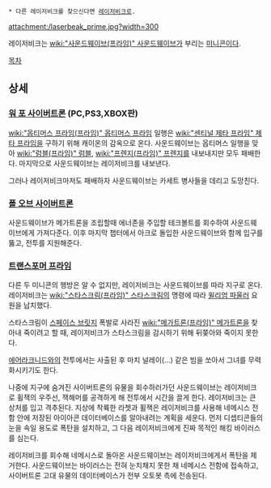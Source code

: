  * 다른 레이저비크를 찾으신다면 [[레이저비크]]로.

attachment:/laserbeak_prime.jpg?width=300

레이저비크는 [[wiki:"사운드웨이브(프라임)" 사운드웨이브]]가 부리는 [[미니콘]]이다.

[[목차]]

== 상세 ==
=== [[워 포 사이버트론]] (PC,PS3,XBOX판) ===
[[wiki:"옵티머스 프라임(프라임)" 옵티머스 프라임]] 일행은 [[wiki:"센티널 제타 프라임" 제타 프라임]]을 구하기 위해 캐이온의 감옥으로 온다. 사운드웨이브는 옵티머스 일행을 맞아 [[wiki:"럼블(프라임)" 럼블]], [[wiki:"프렌지(프라임)" 프렌지]]를 내보내지만 모두 패배한다. 마지막으로 사운드웨이브는 레이저비크를 내보낸다.

그러나 레이저비크마저도 패배하자 사운드웨이브는 카세트 병사들을 데리고 도망친다.

=== [[폴 오브 사이버트론]] ===
사운드웨이브가 메가트론을 조립할때 에너존을 주입할 테크볼트를 회수하여 사운드웨이브에게 가져다준다. 이후 마지막 챕터에서 아크로 돌입한 사운드웨이브와 함께 입구를 뚫고, 전투를 지원해준다.
=== [[트랜스포머 프라임]] ===
다른 두 미니콘의 행방은 알 수 없지만, 레이저비크는 사운드웨이브를 따라 지구로 온다. 레이저비크는 [[wiki:"스타스크림(프라임)" 스타스크림]]의 명령에 따라 [[윌리엄 파울러]] 요원을 납치했다.

스타스크림이 [[스페이스 브릿지]] 폭발로 사라진 [[wiki:"메가트론(프라임)" 메가트론]]을 찾아내 죽이려고 할 때, 레이저비크가 스타스크림을 감시하기 위해 뒤쫒아와 죽이지 못한다.

[[에어라크니드]]와의 전투에서는 사출된 후 마치 널레이(…) 같은 빔을 쏘아서 그녀를 무력화시키기도 한다.

나중에 지구에 숨겨진 사이버트론의 유물을 회수하러가던 사운드웨이브는 레이저비크로 휠잭의 우주선, 잭해머를 공격하게 해 전투에서 시간을 끌게 한다. 레이저비크는 큰 상처를 입고 격추된다. 지상에 착륙한 라쳇과 휠잭은 레이저비크를 사용해 네메시스 전함 안에 저장된 아이아콘 데이터베이스를 알아내려는 계획을 세운다. 먼저 디셉티콘들의 눈을 속일 용도로 폭탄을 설치하고, 그 다음 레이저비크에게 진짜 목적인 해킹 바이러스를 심는다.

레이저비크를 회수해 네메시스로 돌아온 사운드웨이브는 레이저비크에게서 폭탄을 제거한다. 사운드웨이브는 바이러스는 전혀 눈치채지 못한 채 네메시스 전함에 접속하고, 사이버트론 고대 유물의 데이터베이스가 전부 오토봇 측에 전송된다.

 
